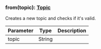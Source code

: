 

### from(topic): [Topic](#topic)

Creates a new topic and checks if it's valid.

| Parameter       | Type |  Description |
| --------------- | -------- | -------- |
| topic | String |   |
